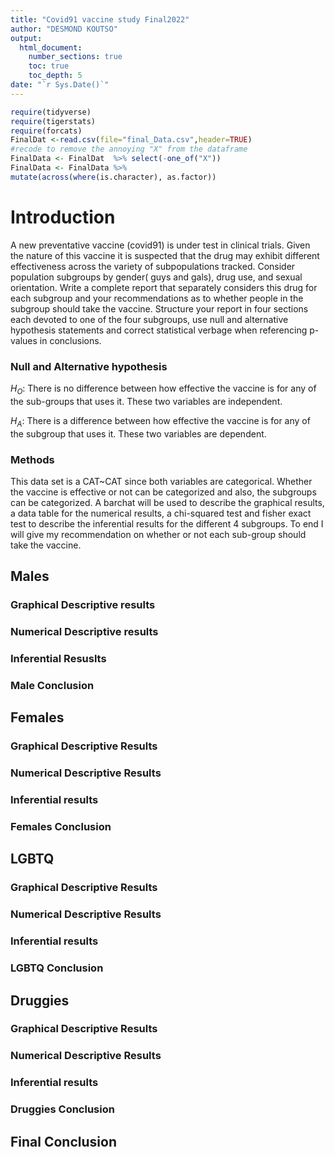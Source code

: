 ```yaml
---
title: "Covid91 vaccine study Final2022"
author: "DESMOND KOUTSO"
output: 
  html_document:
    number_sections: true
    toc: true
    toc_depth: 5
date: "`r Sys.Date()`" 
---
```


```r
require(tidyverse)
require(tigerstats)
require(forcats)
FinalDat <-read.csv(file="final_Data.csv",header=TRUE)
#recode to remove the annoying "X" from the dataframe
FinalData <- FinalDat  %>% select(-one_of("X"))
FinalData <- FinalData %>%
mutate(across(where(is.character), as.factor))
```

# Introduction

A new  preventative vaccine (covid91) is under test in clinical trials. Given the nature of this vaccine it is suspected that the drug may exhibit different effectiveness across the variety of subpopulations tracked. Consider population subgroups by gender( guys and gals), drug use, and sexual orientation. Write a complete report that separately considers this drug for each subgroup and your recommendations as to whether people in the subgroup should take the vaccine. Structure your report in four sections each devoted to one of the four subgroups, use null and alternative hypothesis statements and correct statistical verbage when referencing p-values in conclusions.

### Null and Alternative hypothesis

$H_O$: There is no difference between how effective the vaccine is for any of the sub-groups that uses it. These two variables are independent.  

$H_A$: There is a difference between how effective the vaccine is for any of the subgroup that uses it. These two variables are dependent.  

### Methods

This data set is a CAT~CAT since both variables are categorical. Whether the vaccine is effective or not can be categorized and also, the subgroups can be categorized. A barchat will be used to describe the graphical results, a data table for the numerical results, a chi-squared test and fisher exact test to describe the inferential results for the different 4 subgroups. To end I will give my recommendation on whether or not each sub-group should take the vaccine.   

## Males

### Graphical Descriptive results

### Numerical Descriptive results

### Inferential Resuslts

### Male Conclusion


## Females

### Graphical Descriptive Results

### Numerical Descriptive Results

### Inferential results

### Females Conclusion

## LGBTQ

### Graphical Descriptive Results

### Numerical Descriptive Results

### Inferential results

### LGBTQ Conclusion


## Druggies

### Graphical Descriptive Results

### Numerical Descriptive Results

### Inferential results

### Druggies Conclusion

## Final Conclusion
